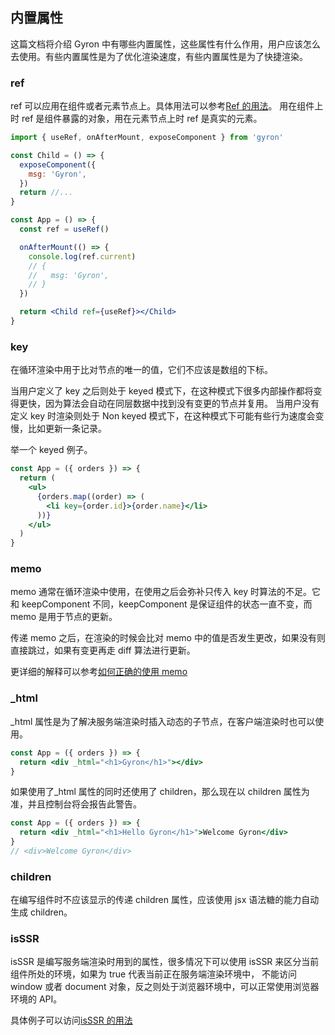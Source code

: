 ## 内置属性

这篇文档将介绍 Gyron 中有哪些内置属性，这些属性有什么作用，用户应该怎么去使用。有些内置属性是为了优化渲染速度，有些内置属性是为了快捷渲染。

### ref

ref 可以应用在组件或者元素节点上。具体用法可以参考[Ref 的用法](/docs/component#Ref)。
用在组件上时 ref 是组件暴露的对象，用在元素节点上时 ref 是真实的元素。

```jsx line=4,11
import { useRef, onAfterMount, exposeComponent } from 'gyron'

const Child = () => {
  exposeComponent({
    msg: 'Gyron',
  })
  return //...
}

const App = () => {
  const ref = useRef()

  onAfterMount(() => {
    console.log(ref.current)
    // {
    //   msg: 'Gyron',
    // }
  })

  return <Child ref={useRef}></Child>
}
```

### key

在循环渲染中用于比对节点的唯一的值，它们不应该是数组的下标。

当用户定义了 key 之后则处于 keyed 模式下，在这种模式下很多内部操作都将变得更快，因为算法会自动在同层数据中找到没有变更的节点并复用。
当用户没有定义 key 时渲染则处于 Non keyed 模式下，在这种模式下可能有些行为速度会变慢，比如更新一条记录。

举一个 keyed 例子。

```jsx
const App = ({ orders }) => {
  return (
    <ul>
      {orders.map((order) => (
        <li key={order.id}>{order.name}</li>
      ))}
    </ul>
  )
}
```

### memo

memo 通常在循环渲染中使用，在使用之后会弥补只传入 key 时算法的不足。它和 keepComponent 不同，keepComponent 是保证组件的状态一直不变，而 memo 是用于节点的更新。

传递 memo 之后，在渲染的时候会比对 memo 中的值是否发生更改，如果没有则直接跳过，如果有变更再走 diff 算法进行更新。

更详细的解释可以参考[如何正确的使用 memo](/docs/list-rendering#memo%20参数)

### \_html

\_html 属性是为了解决服务端渲染时插入动态的子节点，在客户端渲染时也可以使用。

```jsx
const App = ({ orders }) => {
  return <div _html="<h1>Gyron</h1>"></div>
}
```

如果使用了\_html 属性的同时还使用了 children，那么现在以 children 属性为准，并且控制台将会报告此警告。

```jsx
const App = ({ orders }) => {
  return <div _html="<h1>Hello Gyron</h1>">Welcome Gyron</div>
}
// <div>Welcome Gyron</div>
```

### children

在编写组件时不应该显示的传递 children 属性，应该使用 jsx 语法糖的能力自动生成 children。

### isSSR

isSSR 是编写服务端渲染时用到的属性，很多情况下可以使用 isSSR 来区分当前组件所处的环境，如果为 true 代表当前正在服务端渲染环境中，
不能访问 window 或者 document 对象，反之则处于浏览器环境中，可以正常使用浏览器环境的 API。

具体例子可以访问[isSSR 的用法](docs/ssr#什么是%20SSR？)
